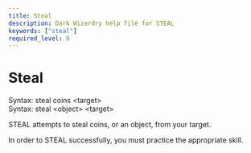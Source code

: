 ```yaml
---
title: Steal
description: Dark Wizardry help file for STEAL
keywords: ["steal"]
required_level: 0
---
```


# Steal

Syntax: steal coins    \<target\>  
Syntax: steal \<object\> \<target\>  

STEAL attempts to steal coins, or an object, from your target.  

In order to STEAL successfully, you must practice the appropriate skill.